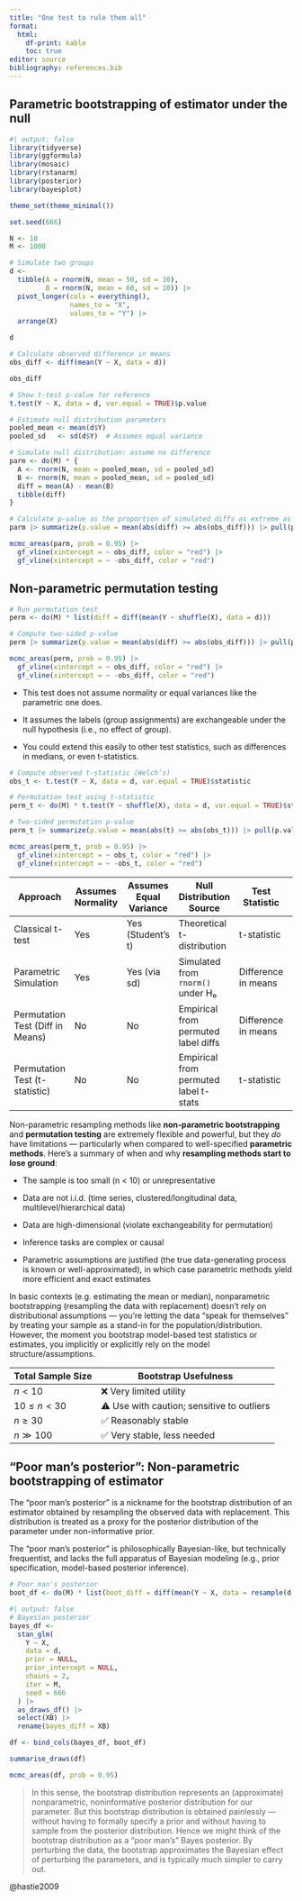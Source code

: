 ```yaml
---
title: "One test to rule them all"
format:
  html:
    df-print: kable
    toc: true
editor: source
bibliography: references.bib
---
```


## Parametric bootstrapping of estimator under the null

```r
#| output: false
library(tidyverse)
library(ggformula)
library(mosaic)
library(rstanarm)
library(posterior)
library(bayesplot)

theme_set(theme_minimal())

set.seed(666)
```

```r
N <- 10
M <- 1000

# Simulate two groups
d <-
  tibble(A = rnorm(N, mean = 50, sd = 10),
         B = rnorm(N, mean = 60, sd = 10)) |>
  pivot_longer(cols = everything(),
               names_to = "X",
               values_to = "Y") |>
  arrange(X)

d
```

```r
# Calculate observed difference in means
obs_diff <- diff(mean(Y ~ X, data = d))

obs_diff
```

```r
# Show t-test p-value for reference
t.test(Y ~ X, data = d, var.equal = TRUE)$p.value
```

```r
# Estimate null distribution parameters
pooled_mean <- mean(d$Y)
pooled_sd   <- sd(d$Y)  # Assumes equal variance
```

```r
# Simulate null distribution: assume no difference
parm <- do(M) * {
  A <- rnorm(N, mean = pooled_mean, sd = pooled_sd)
  B <- rnorm(N, mean = pooled_mean, sd = pooled_sd)
  diff = mean(A) - mean(B)
  tibble(diff)
}
```

```r
# Calculate p-value as the proportion of simulated diffs as extreme as observed
parm |> summarize(p.value = mean(abs(diff) >= abs(obs_diff))) |> pull(p.value)
```

```r
mcmc_areas(parm, prob = 0.95) |>
  gf_vline(xintercept = ~ obs_diff, color = "red") |>
  gf_vline(xintercept = ~ -obs_diff, color = "red")
```

## Non-parametric permutation testing

```r
# Run permutation test
perm <- do(M) * list(diff = diff(mean(Y ~ shuffle(X), data = d)))
```

```r
# Compute two-sided p-value
perm |> summarize(p.value = mean(abs(diff) >= abs(obs_diff))) |> pull(p.value)
```

```r
mcmc_areas(perm, prob = 0.95) |>
  gf_vline(xintercept = ~ obs_diff, color = "red") |>
  gf_vline(xintercept = ~ -obs_diff, color = "red")
```

-   This test does not assume normality or equal variances like the parametric one does.

-   It assumes the labels (group assignments) are exchangeable under the null hypothesis (i.e., no effect of group).

-   You could extend this easily to other test statistics, such as differences in medians, or even t-statistics.

```r
# Compute observed t-statistic (Welch’s)
obs_t <- t.test(Y ~ X, data = d, var.equal = TRUE)$statistic

# Permutation test using t-statistic
perm_t <- do(M) * t.test(Y ~ shuffle(X), data = d, var.equal = TRUE)$statistic
```

```r
# Two-sided permutation p-value
perm_t |> summarize(p.value = mean(abs(t) >= abs(obs_t))) |> pull(p.value)
```

```r
mcmc_areas(perm_t, prob = 0.95) |>
  gf_vline(xintercept = ~ obs_t, color = "red") |>
  gf_vline(xintercept = ~ -obs_t, color = "red")
```

| Approach | Assumes Normality | Assumes Equal Variance | Null Distribution Source | Test Statistic | Flexibility / Robustness | P-value Computation |
|----|----|----|----|----|----|----|
| Classical t-test | Yes | Yes (Student's t) | Theoretical t-distribution | t-statistic | Low (sensitive to assumptions) | Analytical from t-distribution |
| Parametric Simulation | Yes | Yes (via sd) | Simulated from `rnorm()` under H₀ | Difference in means | Moderate (assumes model) | Proportion of extreme simulated diffs |
| Permutation Test (Diff in Means) | No | No | Empirical from permuted label diffs | Difference in means | High (non-parametric) | Proportion of extreme permuted diffs |
| Permutation Test (t-statistic) | No | No | Empirical from permuted label t-stats | t-statistic | High (non-parametric) | Proportion of extreme permuted t-stats |

Non-parametric resampling methods like **non-parametric bootstrapping** and **permutation testing** are extremely flexible and powerful, but they *do* have limitations — particularly when compared to well-specified **parametric methods**. Here’s a summary of when and why **resampling methods start to lose ground**:

-   The sample is too small (n \< 10) or unrepresentative

-   Data are not i.i.d. (time series, clustered/longitudinal data, multilevel/hierarchical data)

-   Data are high-dimensional (violate exchangeability for permutation)

-   Inference tasks are complex or causal

-   Parametric assumptions are justified (the true data-generating process is known or well-approximated), in which case parametric methods yield more efficient and exact estimates

In basic contexts (e.g. estimating the mean or median), nonparametric bootstrapping (resampling the data with replacement) doesn’t rely on distributional assumptions — you're letting the data “speak for themselves” by treating your sample as a stand-in for the population/distribution. However, the moment you bootstrap model-based test statistics or estimates, you implicitly or explicitly rely on the model structure/assumptions.

| **Total Sample Size** | **Bootstrap Usefulness**                   |
|-----------------------|--------------------------------------------|
| $n < 10$              | ❌ Very limited utility                    |
| $10 \leq n < 30$      | ⚠️ Use with caution; sensitive to outliers |
| $n \geq 30$           | ✅ Reasonably stable                       |
| $n \gg 100$           | ✅ Very stable, less needed                |

## "Poor man's posterior": Non-parametric bootstrapping of estimator

The “poor man’s posterior” is a nickname for the bootstrap distribution of an estimator obtained by resampling the observed data with replacement. This distribution is treated as a proxy for the posterior distribution of the parameter under non-informative prior.

The “poor man’s posterior” is philosophically Bayesian-like, but technically frequentist, and lacks the full apparatus of Bayesian modeling (e.g., prior specification, model-based posterior inference).

```r
# Poor man's posterior
boot_df <- do(M) * list(boot_diff = diff(mean(Y ~ X, data = resample(d, groups = X))))
```

```r
#| output: false
# Bayesian posterior
bayes_df <-
  stan_glm(
    Y ~ X,
    data = d,
    prior = NULL,
    prior_intercept = NULL,
    chains = 2,
    iter = M,
    seed = 666
  ) |>
  as_draws_df() |>
  select(XB) |>
  rename(bayes_diff = XB)
```

```r
df <- bind_cols(bayes_df, boot_df)

summarise_draws(df)

mcmc_areas(df, prob = 0.95)
```

> In this sense, the bootstrap distribution represents an (approximate) nonparametric, noninformative posterior distribution for our parameter. But this bootstrap distribution is obtained painlessly — without having to formally specify a prior and without having to sample from the posterior distribution. Hence we might think of the bootstrap distribution as a “poor man’s” Bayes posterior. By perturbing the data, the bootstrap approximates the Bayesian effect of perturbing the parameters, and is typically much simpler to carry out.

@hastie2009
